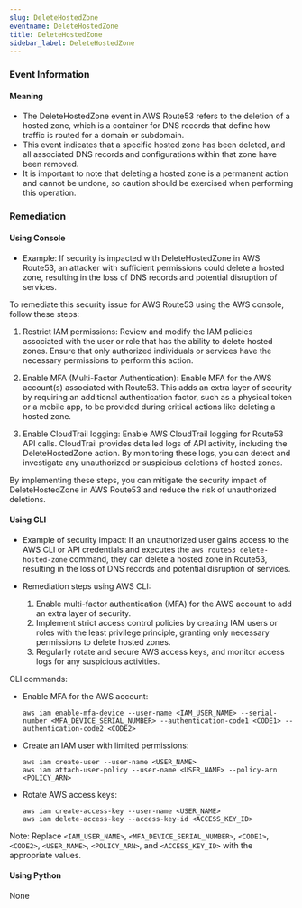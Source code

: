 ```yaml
--- 
slug: DeleteHostedZone
eventname: DeleteHostedZone
title: DeleteHostedZone
sidebar_label: DeleteHostedZone
---
```

                       
### Event Information

#### Meaning

- The DeleteHostedZone event in AWS Route53 refers to the deletion of a hosted zone, which is a container for DNS records that define how traffic is routed for a domain or subdomain.
- This event indicates that a specific hosted zone has been deleted, and all associated DNS records and configurations within that zone have been removed.
- It is important to note that deleting a hosted zone is a permanent action and cannot be undone, so caution should be exercised when performing this operation.

### Remediation

#### Using Console

- Example: If security is impacted with DeleteHostedZone in AWS Route53, an attacker with sufficient permissions could delete a hosted zone, resulting in the loss of DNS records and potential disruption of services.

To remediate this security issue for AWS Route53 using the AWS console, follow these steps:

1. Restrict IAM permissions: Review and modify the IAM policies associated with the user or role that has the ability to delete hosted zones. Ensure that only authorized individuals or services have the necessary permissions to perform this action.

2. Enable MFA (Multi-Factor Authentication): Enable MFA for the AWS account(s) associated with Route53. This adds an extra layer of security by requiring an additional authentication factor, such as a physical token or a mobile app, to be provided during critical actions like deleting a hosted zone.

3. Enable CloudTrail logging: Enable AWS CloudTrail logging for Route53 API calls. CloudTrail provides detailed logs of API activity, including the DeleteHostedZone action. By monitoring these logs, you can detect and investigate any unauthorized or suspicious deletions of hosted zones.

By implementing these steps, you can mitigate the security impact of DeleteHostedZone in AWS Route53 and reduce the risk of unauthorized deletions.

#### Using CLI

- Example of security impact: If an unauthorized user gains access to the AWS CLI or API credentials and executes the `aws route53 delete-hosted-zone` command, they can delete a hosted zone in Route53, resulting in the loss of DNS records and potential disruption of services.

- Remediation steps using AWS CLI:
  1. Enable multi-factor authentication (MFA) for the AWS account to add an extra layer of security.
  2. Implement strict access control policies by creating IAM users or roles with the least privilege principle, granting only necessary permissions to delete hosted zones.
  3. Regularly rotate and secure AWS access keys, and monitor access logs for any suspicious activities.

CLI commands:
- Enable MFA for the AWS account:
  ```
  aws iam enable-mfa-device --user-name <IAM_USER_NAME> --serial-number <MFA_DEVICE_SERIAL_NUMBER> --authentication-code1 <CODE1> --authentication-code2 <CODE2>
  ```

- Create an IAM user with limited permissions:
  ```
  aws iam create-user --user-name <USER_NAME>
  aws iam attach-user-policy --user-name <USER_NAME> --policy-arn <POLICY_ARN>
  ```

- Rotate AWS access keys:
  ```
  aws iam create-access-key --user-name <USER_NAME>
  aws iam delete-access-key --access-key-id <ACCESS_KEY_ID>
  ```

Note: Replace `<IAM_USER_NAME>`, `<MFA_DEVICE_SERIAL_NUMBER>`, `<CODE1>`, `<CODE2>`, `<USER_NAME>`, `<POLICY_ARN>`, and `<ACCESS_KEY_ID>` with the appropriate values.

#### Using Python

None


 